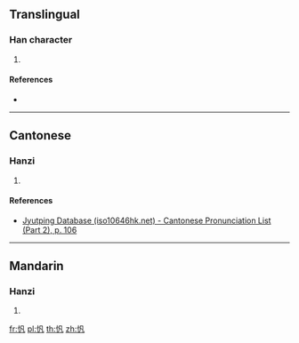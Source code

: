 ==Translingual==

===Han character===
{{Han char|rn=61|rad=心|as=03|sn=6|four=|canj=PHNI|ids=⿰忄凡}}

# {{defn|Han|sort=心03}}

====References====
* {{Han ref|kx=0377.071|dkj=10344|dj=0703.180|hdz=42272.130|uh=5FDB|ud=24539}}

----

==Cantonese==

===Hanzi===
{{yue-hanzi|jyut=[[faan4]]|y=faan4}}

# {{defn|lang=yue|sort=心03}}

====References====
* [http://www.iso10646hk.net/jp/document/download.jsp Jyutping Database (iso10646hk.net) - Cantonese Pronunciation List (Part 2), p. 106]

----

==Mandarin==

===Hanzi===
{{cmn-hanzi|pin=[[fán]] ([[fan2]])|wg=fan<sup>2</sup>}}

# {{defn|lang=cmn|sort=心03}}

[[fr:忛]]
[[pl:忛]]
[[th:忛]]
[[zh:忛]]